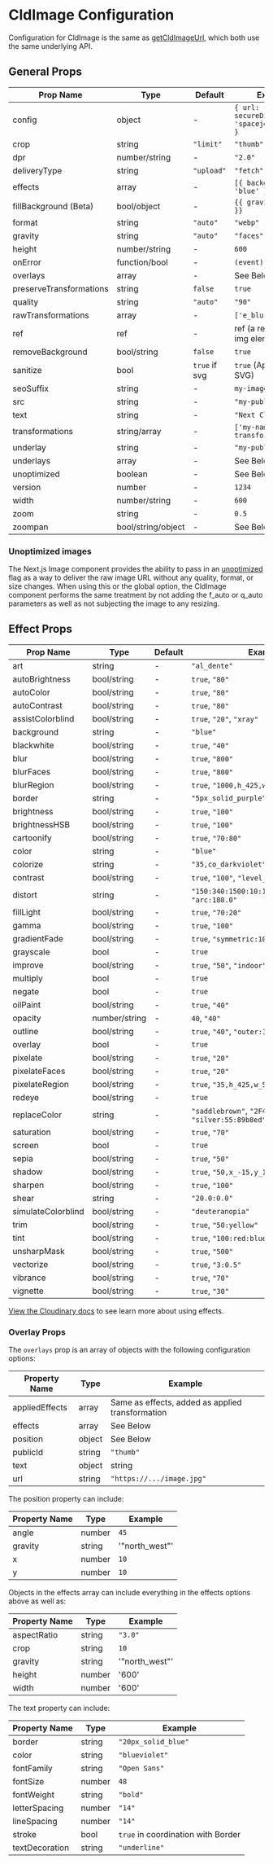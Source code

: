 

<Head>
  <title>CldImage Configuration - Next Cloudinary</title>
  <meta name="og:title" content="CldImage Configuration - Next Cloudinary" />
  <meta name="og:url" content={`https://next.cloudinary.dev/cldimage/configuration`} />
</Head>

<OgImage
  title="CldImage Configuration"
  twitterTitle="CldImage Configuration"
/>

# CldImage Configuration

Configuration for CldImage is the same as [getCldImageUrl](/getcldimageurl/configuration), which both use the same underlying API.

## General Props

| Prop Name          | Type               | Default    | Example                      |
|--------------------|--------------------|------------|------------------------------|
| config             | object             | -          | `{ url: { secureDistribution: 'spacejelly.dev' } }` |
| crop               | string             | `"limit"`  | `"thumb"`                    |
| dpr                | number/string      | -          | `"2.0"`                      |
| deliveryType       | string             | `"upload"` | `"fetch"`                    |
| effects            | array              | -          | `[{ background: 'blue' }]`   |
| fillBackground (Beta) | bool/object     | -          | `{{ gravity: 'east' }}`      |
| format             | string             | `"auto"`   | `"webp"`                     |
| gravity            | string             | `"auto"`   | `"faces"`                    |
| height             | number/string      | -          | `600`                        |
| onError            | function/bool      | -          | `(event) => {}`              |
| overlays           | array              | -          | See Below                    |
| preserveTransformations | string        | `false`    | `true`                       |
| quality            | string             | `"auto"`   | `"90"`                       |
| rawTransformations | array              | -          | `['e_blur:2000']`            |
| ref                | ref                | -          | ref (a ref to a html img element) |
| removeBackground   | bool/string        | `false`    | `true`                       |
| sanitize           | bool               | `true` if svg | `true` (Applies only to SVG) |
| seoSuffix          | string             | -          | `my-image-content`           |
| src                | string             | -          | `"my-public-id"`             |
| text               | string             | -          | `"Next Cloudinary"`          |
| transformations    | string/array       | -          | `['my-named-transformation']`|
| underlay           | string             | -          | `"my-public-id"`             |
| underlays          | array              | -          | See Below                    |
| unoptimized        | boolean            | -          | See Below                    |
| version            | number             | -          | `1234`                       |
| width              | number/string      | -          | `600`                        |
| zoom               | string             | -          | `0.5`                        |
| zoompan            | bool/string/object | -          | See Below                    |

### Unoptimized images

The Next.js Image component provides the ability to pass in an [unoptimized](https://nextjs.org/docs/pages/api-reference/components/image#unoptimized)
flag as a way to deliver the raw image URL without any quality, format, or size changes. When using
this or the global option, the CldImage component performs the same treatment by not adding the
f_auto or q_auto parameters as well as not subjecting the image to any resizing.

## Effect Props

| Prop Name          | Type        | Default | Example                                              |
| ------------------ | ----------- | ------- | ---------------------------------------------------- |
| art                | string      | -       | `"al_dente"`                                         |
| autoBrightness     | bool/string | -       | `true`, `"80"`                                       |
| autoColor          | bool/string | -       | `true`, `"80"`                                       |
| autoContrast       | bool/string | -       | `true`, `"80"`                                       |
| assistColorblind   | bool/string | -       | `true`, `"20"`, `"xray"`                             |
| background         | string      | -       | `"blue"`                                             |
| blackwhite         | bool/string | -       | `true`, `"40"`                                       |
| blur               | bool/string | -       | `true`, `"800"`                                      |
| blurFaces          | bool/string | -       | `true`, `"800"`                                      |
| blurRegion         | bool/string | -       | `true`, `"1000,h_425,w_550,x_600,y_400"`             |
| border             | string      | -       | `"5px_solid_purple"`                                 |
| brightness         | bool/string | -       | `true`, `"100"`                                      |
| brightnessHSB      | bool/string | -       | `true`, `"100"`                                      |
| cartoonify         | bool/string | -       | `true`, `"70:80"`                                    |
| color              | string      | -       | `"blue"`                                             |
| colorize           | string      | -       | `"35,co_darkviolet"`                                 |
| contrast           | bool/string | -       | `true`, `"100"`, `"level_-70"`                       |
| distort            | string      | -       | `"150:340:1500:10:1500:1550:50:1000"`, `"arc:180.0"` |
| fillLight          | bool/string | -       | `true`, `"70:20"`                                    |
| gamma              | bool/string | -       | `true`, `"100"`                                      |
| gradientFade       | bool/string | -       | `true`, `"symmetric:10,x_0.2,y_0.4"`                 |
| grayscale          | bool        | -       | `true`                                               |
| improve            | bool/string | -       | `true`, `"50"`, `"indoor"`                           |
| multiply           | bool        | -       | `true`                                               |
| negate             | bool        | -       | `true`                                               |
| oilPaint           | bool/string | -       | `true`, `"40"`                                       |
| opacity            | number/string | -     | `40`, `"40"`                                         |
| outline            | bool/string | -       | `true`, `"40"`, `"outer:15:200"`                     |
| overlay            | bool        | -       | `true`                                               |
| pixelate           | bool/string | -       | `true`, `"20"`                                       |
| pixelateFaces      | bool/string | -       | `true`, `"20"`                                       |
| pixelateRegion     | bool/string | -       | `true`, `"35,h_425,w_550,x_600,y_400"`               |
| redeye             | bool/string | -       | `true`                                               |
| replaceColor       | string      | -       | `"saddlebrown"`, `"2F4F4F:20"`, `"silver:55:89b8ed"` |
| saturation         | bool/string | -       | `true`, `"70"`                                       |
| screen             | bool        | -       | `true`                                               |
| sepia              | bool/string | -       | `true`, `"50"`                                       |
| shadow             | bool/string | -       | `true`, `"50,x_-15,y_15"`                            |
| sharpen            | bool/string | -       | `true`, `"100"`                                      |
| shear              | string      | -       | `"20.0:0.0"`                                         |
| simulateColorblind | bool/string | -       | `"deuteranopia"`                                     |
| trim               | bool/string | -       | `true`, `"50:yellow"`                                |
| tint               | bool/string | -       | `true`, `"100:red:blue:yellow"`                      |
| unsharpMask        | bool/string | -       | `true`, `"500"`                                      |
| vectorize          | bool/string | -       | `true`, `"3:0.5"`                                    |
| vibrance           | bool/string | -       | `true`, `"70"`                                       |
| vignette           | bool/string | -       | `true`, `"30"`                                       |

[View the Cloudinary docs](https://cloudinary.com/documentation/transformation_reference#e_effect) to see learn more about using effects.

### Overlay Props

The `overlays` prop is an array of objects with the following configuration options:

| Property Name    | Type          | Example                              |
|------------------|---------------|--------------------------------------|
| appliedEffects   | array         | Same as effects, added as applied transformation |
| effects          | array         | See Below                            |
| position         | object        | See Below                            |
| publicId         | string        | `"thumb"`                            |
| text             | object|string | `"Next Cloudinary"` or See Below     |
| url              | string        | `"https://.../image.jpg"`            |

The position property can include:

| Property Name | Type   | Example        |
| ------------- | ------ | -------------- |
| angle         | number | `45`           |
| gravity       | string | '"north_west"' |
| x             | number | `10`           |
| y             | number | `10`           |

Objects in the effects array can include everything in the effects options above as well as:

| Property Name | Type   | Example        |
| ------------- | ------ | -------------- |
| aspectRatio   | string | `"3.0"`        |
| crop          | string | `10`           |
| gravity       | string | '"north_west"' |
| height        | number | '600'          |
| width         | number | '600'          |

The text property can include:

| Property Name  | Type   | Example                                    |
| -------------- | ------ | ------------------------------------------ |
| border         | string | `"20px_solid_blue"`                        |
| color          | string | `"blueviolet"`                             |
| fontFamily     | string | `"Open Sans"`                              |
| fontSize       | number | `48`                                       |
| fontWeight     | string | `"bold"`                                   |
| letterSpacing  | number | `"14"`                                     |
| lineSpacing    | number | `"14"`                                     |
| stroke         | bool   | `true` in coordination with Border         |
| textDecoration | string | `"underline"`                              |

